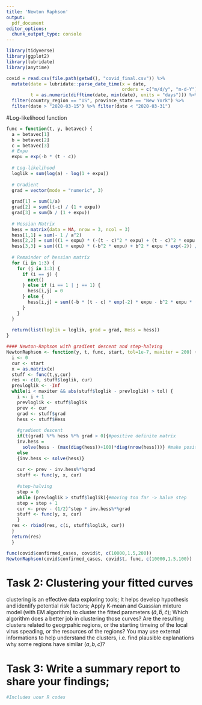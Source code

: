 ```yaml
---
title: 'Newton Raphson'
output:
  pdf_document
editor_options: 
  chunk_output_type: console
---
```


```r
library(tidyverse)
library(ggplot2)
library(lubridate)
library(anytime)
```

```r
covid = read.csv(file.path(getwd(), "covid_final.csv")) %>%
  mutate(date = lubridate::parse_date_time(x = date,
                                           orders = c("m/d/y", "m-d-Y")),
         t = as.numeric(difftime(date, min(date), units = "days"))) %>% 
  filter(country_region == "US", province_state == "New York") %>% 
  filter(date > "2020-03-15") %>% filter(date < "2020-03-31")
```

#Log-likelihood function

```r
func = function(t, y, betavec) {
  a = betavec[1]
  b = betavec[2]
  c = betavec[3]
  # Expu
  expu = exp(-b * (t - c))
  
  # Log-likelihood
  loglik = sum(log(a) - log(1 + expu))
  
  # Gradient
  grad = vector(mode = "numeric", 3)
  
  grad[1] = sum(1/a)
  grad[2] = sum((t-c) / (1 + expu))
  grad[3] = sum(b / (1 + expu))
  
  # Hessian Matrix
  hess = matrix(data = NA, nrow = 3, ncol = 3)
  hess[1,1] = sum(- 1 / a^2)
  hess[2,2] = sum(((1 + expu) * (-(t - c)^2 * expu) + (t - c)^2 * expu * exp(-2)) / (1 + expu)^2)
  hess[3,3] = sum(((1 + expu) * (-b^2 * expu) + b^2 * expu * exp(-2)) / (1 + expu)^2)
  
  # Remainder of hessian matrix
  for (i in 1:3) {
    for (j in 1:3) {
      if (i == j) {
        next()
      } else if (i == 1 | j == 1) {
        hess[i,j] = 0
      } else {
        hess[i,j] = sum((-b * (t - c) * exp(-2) * expu - b^2 * expu * (1 + expu)) / (1 + expu)^2)
      }
    }
  }
  
  return(list(loglik = loglik, grad = grad, Hess = hess)) 
}
```


```r
#### Newton-Raphson with gradient descent and step-halving
NewtonRaphson <- function(y, t, func, start, tol=1e-7, maxiter = 200) {
  i <- 0
  cur <- start
  x = as.matrix(x)
  stuff <- func(t,y,cur)
  res <- c(0, stuff$loglik, cur)
  prevloglik <- -Inf
  while(i < maxiter && abs(stuff$loglik - prevloglik) > tol) {
    i <- i + 1
    prevloglik <- stuff$loglik
    prev <- cur
    grad <- stuff$grad
    hess <- stuff$Hess
    
    #gradient descent 
    if(t(grad) %*% hess %*% grad > 0){#positive definite matrix
    inv.hess = 
      solve(hess - (max(diag(hess))+100)*diag(nrow(hess)))} #make positive definite matrix negative definite
    else 
    {inv.hess <- solve(hess)}
    
    cur <- prev - inv.hess%*%grad
    stuff <- func(y, x, cur)
    
    #step-halving
    step = 0
    while (prevloglik > stuff$loglik){#moving too far -> halve step
    step = step + 1 
    cur <- prev - (1/2)^step * inv.hess%*%grad
    stuff <- func(y, x, cur)
    }
  res <- rbind(res, c(i, stuff$loglik, cur))
  }
  return(res)
  }
```

```r
func(covid$confirmed_cases, covid$t, c(10000,1.5,200))
NewtonRaphson(covid$confirmed_cases, covid$t, func, c(10000,1.5,100))
```





# Task 2: Clustering your fitted curves

clustering is an effective data exploring tools; It helps develop hypothesis and identify potential risk factors;  Apply K-mean and Guassian mixture model (with EM algorithm) to cluster the fitted parameters $(\hat{a},\hat{b},\hat{c})$; Which algorithm does a better job in clustering those curves? Are the resulting clusters related to geogrpahic regions, or the starting timeing of the local virus speading, or the resources of the regions? You may use external informations to help understand the clusters, i.e. find plausible explanations why some regions have similar $(a, b,c)$?




# Task 3: Write a summary report to share your findings;

```r
#Includes uour R codes
```

